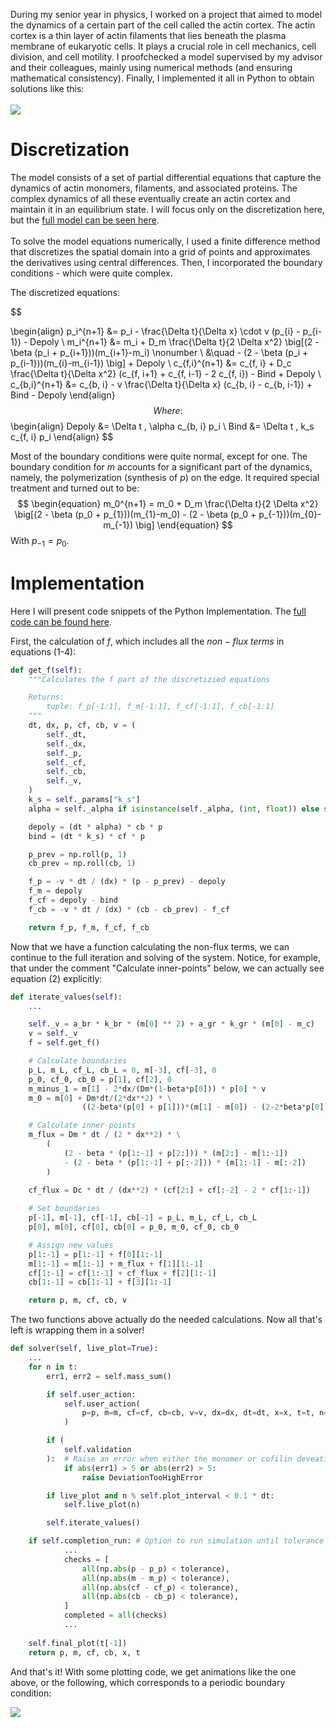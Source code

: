 

<MarkdownLayout headline="Numerical simulation of<strong>&nbspactin cortex&nbsp</strong>growth.">

During my senior year in physics, I worked on a project that aimed to model the dynamics of a certain part of the cell called the actin cortex. The actin cortex is a thin layer of actin filaments that lies beneath the plasma membrane of eukaryotic cells. It plays a crucial role in cell mechanics, cell division, and cell motility. I proofchecked a model supervised by my advisor and their colleagues, mainly using numerical methods (and ensuring mathematical consistency).
Finally, I implemented it all in Python to obtain solutions like this:
<br></br>
<img  src="/projects_media/actin-cortex/poly_depoly2.gif"/>

# Discretization
The model consists of a set of partial differential equations that capture the dynamics of actin monomers, filaments, and associated proteins. The complex dynamics of all these eventually create an actin cortex and maintain it in an equilibrium state.
I will focus only on the discretization here, but the <a class="textlink" href="https://github.com/nadav7679/actin-cortex/blob/89a7ec2ecf92d33861cad51b90e98510b6474f7e/Actin_cortex_formation__Nadav_final.pdf">full model can be seen here</a>.
<br></br>
To solve the model equations numerically, I used a finite difference method that discretizes the spatial domain into a grid of points and approximates the derivatives using central differences. Then, I incorporated the boundary conditions - which were quite complex.

The discretized equations:

$$

\begin{align}
    p_i^{n+1} &= p_i - \frac{\Delta t}{\Delta x} \cdot v (p_{i} - p_{i-1}) - Depoly \\
    m_i^{n+1} &= m_i + D_m \frac{\Delta t}{2 \Delta x^2} \big[(2 - \beta (p_i + p_{i+1}))(m_{i+1}-m_i) \nonumber \\ &\quad - (2 - \beta (p_i + p_{i-1}))(m_{i}-m_{i-1}) \big] + Depoly \\
    c_{f,i}^{n+1} &= c_{f, i} + D_c \frac{\Delta  t}{\Delta x^2} (c_{f, i+1} + c_{f, i-1} - 2 c_{f, i}) - Bind + Depoly \\
    c_{b,i}^{n+1} &= c_{b, i} - v \frac{\Delta  t}{\Delta x} (c_{b, i} - c_{b, i-1}) + Bind - Depoly
\end{align}
$$
Where:
$$
\begin{align}
    Depoly &= \Delta t \, \alpha c_{b, i} p_i \\
    Bind &= \Delta t \, k_s c_{f, i} p_i 
\end{align}
$$


Most of the boundary conditions were quite normal, except for one. The boundary condition for $m$ accounts for a significant part of the dynamics, namely, the polymerization (synthesis of $p$) on the edge. It required special treatment and turned out to be:
$$
\begin{equation}
    m_0^{n+1} = m_0 + D_m \frac{\Delta t}{2 \Delta x^2} \big[(2 - \beta (p_0 + p_{1}))(m_{1}-m_0) - (2 - \beta (p_0 + p_{-1}))(m_{0}-m_{-1}) \big] 
\end{equation}
$$
With $p_{-1}=p_{0}$.

# Implementation
Here I will present code snippets of the Python Implementation. The  <a class="textlink" href="https://github.com/nadav7679/actin-cortex/blob/main/finite_difference/actin_cortex.py">full code can be found here</a>.

First, the calculation of $f$, which includes all the $non-flux$ $terms$ in equations (1-4):

```python
def get_f(self):
    """Calculates the f part of the discretizied equations

    Returns:
        tuple: f_p[-1:1], f_m[-1:1], f_cf[-1:1], f_cb[-1:1]
    """
    dt, dx, p, cf, cb, v = (
        self._dt,
        self._dx,
        self._p,
        self._cf,
        self._cb,
        self._v,
    )
    k_s = self._params["k_s"]
    alpha = self._alpha if isinstance(self._alpha, (int, float)) else self._alpha

    depoly = (dt * alpha) * cb * p
    bind = (dt * k_s) * cf * p

    p_prev = np.roll(p, 1)
    cb_prev = np.roll(cb, 1)

    f_p = -v * dt / (dx) * (p - p_prev) - depoly  
    f_m = depoly                                  
    f_cf = depoly - bind                          
    f_cb = -v * dt / (dx) * (cb - cb_prev) - f_cf

    return f_p, f_m, f_cf, f_cb
```

Now that we have a function calculating the non-flux terms, we can continue to the full iteration and solving of the system.
Notice, for example, that under the comment "Calculate inner-points" below, we can actually see equation (2) explicitly:

```python
def iterate_values(self):
    ...

    self._v = a_br * k_br * (m[0] ** 2) + a_gr * k_gr * (m[0] - m_c)
    v = self._v
    f = self.get_f()

    # Calculate boundaries
    p_L, m_L, cf_L, cb_L = 0, m[-3], cf[-3], 0
    p_0, cf_0, cb_0 = p[1], cf[2], 0
    m_minus_1 = m[1] - 2*dx/(Dm*(1-beta*p[0])) * p[0] * v
    m_0 = m[0] + Dm*dt/(2*dx**2) * \
                ((2-beta*(p[0] + p[1]))*(m[1] - m[0]) - (2-2*beta*p[0])*(m[0] - m_minus_1))

    # Calculate inner-points
    m_flux = Dm * dt / (2 * dx**2) * \
        (
            (2 - beta * (p[1:-1] + p[2:])) * (m[2:] - m[1:-1])
            - (2 - beta * (p[1:-1] + p[:-2])) * (m[1:-1] - m[:-2])
        )
    
    cf_flux = Dc * dt / (dx**2) * (cf[2:] + cf[:-2] - 2 * cf[1:-1])

    # Set boundaries
    p[-1], m[-1], cf[-1], cb[-1] = p_L, m_L, cf_L, cb_L
    p[0], m[0], cf[0], cb[0] = p_0, m_0, cf_0, cb_0

    # Assign new values
    p[1:-1] = p[1:-1] + f[0][1:-1]
    m[1:-1] = m[1:-1] + m_flux + f[1][1:-1]
    cf[1:-1] = cf[1:-1] + cf_flux + f[2][1:-1]
    cb[1:-1] = cb[1:-1] + f[3][1:-1]

    return p, m, cf, cb, v

```
The two functions above actually do the needed calculations. Now all that's left is wrapping them in a solver!

```python
def solver(self, live_plot=True):
    ...
    for n in t:
        err1, err2 = self.mass_sum()

        if self.user_action:
            self.user_action(
                p=p, m=m, cf=cf, cb=cb, v=v, dx=dx, dt=dt, x=x, t=t, n=n
            )

        if (
            self.validation
        ):  # Raise an error when either the monomer or cofilin deveation rise above 5%
            if abs(err1) > 5 or abs(err2) > 5:
                raise DeviationTooHighError

        if live_plot and n % self.plot_interval < 0.1 * dt:
            self.live_plot(n)

        self.iterate_values()

    if self.completion_run: # Option to run simulation until tolerance is met
            ...
            checks = [
                all(np.abs(p - p_p) < tolerance),
                all(np.abs(m - m_p) < tolerance),
                all(np.abs(cf - cf_p) < tolerance),
                all(np.abs(cb - cb_p) < tolerance),
            ]
            completed = all(checks)
            ...
    
    self.final_plot(t[-1])
    return p, m, cf, cb, x, t

```

And that's it! With some plotting code, we get animations like the one above, or the following, which corresponds to a periodic boundary condition:


<img  src="/projects_media/actin-cortex/periodic.gif"/>

</MarkdownLayout>

